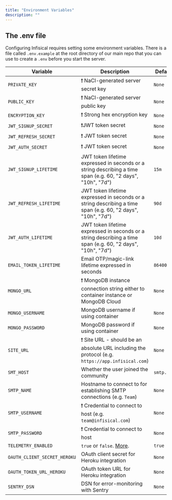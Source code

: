 ```yaml
---
title: "Environment Variables"
description: ""
---
```


## The .env file

Configuring Infisical requires setting some environment variables. There is a file called `.env.example` at the root directory of our main repo that you can use to create a `.env` before you start the server.

| Variable                     | Description                                                                                                 | Default Value    |
| ---------------------------- | ----------------------------------------------------------------------------------------------------------- | ---------------- |
| `PRIVATE_KEY`                | ❗️ NaCl-generated server secret key                                                                        | `None`           |
| `PUBLIC_KEY`                 | ❗️ NaCl-generated server public key                                                                        | `None`           |
| `ENCRYPTION_KEY`             | ❗️ Strong hex encryption key                                                                               | `None`           |
| `JWT_SIGNUP_SECRET`          | ❗️JWT token secret                                                                                         | `None`           |
| `JWT_REFRESH_SECRET`         | ❗️ JWT token secret                                                                                        | `None`           |
| `JWT_AUTH_SECRET`            | ❗️ JWT token secret                                                                                        | `None`           |
| `JWT_SIGNUP_LIFETIME`        | JWT token lifetime expressed in seconds or a string describing a time span (e.g. 60, "2 days", "10h", "7d") | `15m`            |
| `JWT_REFRESH_LIFETIME`       | JWT token lifetime expressed in seconds or a string describing a time span (e.g. 60, "2 days", "10h", "7d") | `90d`            |
| `JWT_AUTH_LIFETIME`          | JWT token lifetime expressed in seconds or a string describing a time span (e.g. 60, "2 days", "10h", "7d") | `10d`            |
| `EMAIL_TOKEN_LIFETIME`       | Email OTP/magic-link lifetime expressed in seconds                                                          | `86400`          |
| `MONGO_URL`                  | ❗️ MongoDB instance connection string either to container instance or MongoDB Cloud                        | `None`           |
| `MONGO_USERNAME`             | MongoDB username if using container                                                                         | `None`           |
| `MONGO_PASSWORD`             | MongoDB password if using container                                                                         | `None`           |
| `SITE_URL`                   | ❗️ Site URL - should be an absolute URL including the protocol (e.g. `https://app.infisical.com`)          | `None`           |
| `SMT_HOST`                   | Whether the user joined the community                                                                       | `smtp.gmail.com` |
| `SMTP_NAME`                  | Hostname to connect to for establishing SMTP connections (e.g. `Team`)                                      | `None`           |
| `SMTP_USERNAME`              | ❗️ Credential to connect to host (e.g. `team@infisical.com`)                                               | `None`           |
| `SMTP_PASSWORD`              | ❗️ Credential to connect to host                                                                           | `None`           |
| `TELEMETRY_ENABLED`          | `true` or `false`. [More](../overview).                                                                     | `true`           |
| `OAUTH_CLIENT_SECRET_HEROKU` | OAuth client secret for Heroku integration                                                                  | `None`           |
| `OAUTH_TOKEN_URL_HEROKU`     | OAuth token URL for Heroku integration                                                                      | `None`           |
| `SENTRY_DSN`                 | DSN for error-monitoring with Sentry                                                                        | `None`           |
